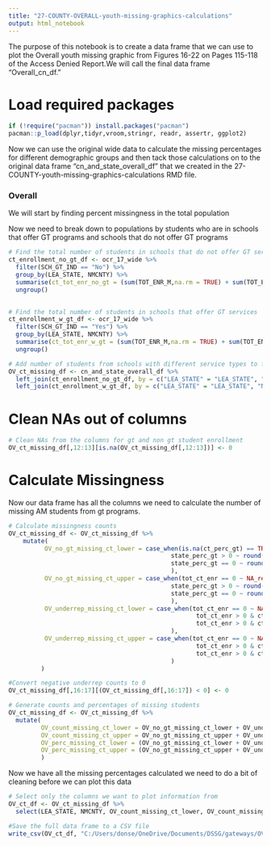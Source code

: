 ---
title: "27-COUNTY-OVERALL-youth-missing-graphics-calculations"
output: html_notebook
---

The purpose of this notebook is to create a data frame that we can use to plot the Overall youth missing graphic from Figures 16-22 on Pages 115-118 of the Access Denied Report.We will call the final data frame "Overall_cn_df."

# Load required packages

```{r}
if (!require("pacman")) install.packages("pacman")
pacman::p_load(dplyr,tidyr,vroom,stringr, readr, assertr, ggplot2)
```

Now we can use the original wide data to calculate the missing percentages for different demographic groups and then tack those calculations on to the original data frame "cn_and_state_overall_df" that we created in the 27-COUNTY-youth-missing-graphics-calculations RMD file.

### Overall

We will start by finding percent missingness in the total population


Now we need to break down to populations by students who are in schools that offer GT programs and schools that do not offer GT programs

```{r}
# Find the total number of students in schools that do not offer GT services
ct_enrollment_no_gt_df <- ocr_17_wide %>%
  filter(SCH_GT_IND == "No") %>%
  group_by(LEA_STATE, NMCNTY) %>%
  summarise(ct_tot_enr_no_gt = (sum(TOT_ENR_M,na.rm = TRUE) + sum(TOT_ENR_F,na.rm = TRUE))) %>%
  ungroup()
  
```

```{r}
# Find the total number of students in schools that offer GT services
ct_enrollment_w_gt_df <- ocr_17_wide %>%
  filter(SCH_GT_IND == "Yes") %>%
  group_by(LEA_STATE, NMCNTY) %>%
  summarise(ct_tot_enr_w_gt = (sum(TOT_ENR_M,na.rm = TRUE) + sum(TOT_ENR_F,na.rm = TRUE))) %>%
  ungroup()
```

```{r}
# Add number of students from schools with different service types to full DF
OV_ct_missing_df <- cn_and_state_overall_df %>%
  left_join(ct_enrollment_no_gt_df, by = c("LEA_STATE" = "LEA_STATE", "NMCNTY" = "NMCNTY")) %>%
  left_join(ct_enrollment_w_gt_df, by = c("LEA_STATE" = "LEA_STATE", "NMCNTY" = "NMCNTY"))

```

# Clean NAs out of columns

```{r}
# Clean NAs from the columns for gt and non gt student enrollment
OV_ct_missing_df[,12:13][is.na(OV_ct_missing_df[,12:13])] <- 0
```

# Calculate Missingness
Now our data frame has all the columns we need to calculate the number of missing AM students from gt programs.

```{r}
# Calculate missingness counts
OV_ct_missing_df <- OV_ct_missing_df %>%
    mutate(
          OV_no_gt_missing_ct_lower = case_when(is.na(ct_perc_gt) == TRUE ~ NA_real_,
                                             state_perc_gt > 0 ~ round(state_perc_gt * ct_tot_enr_no_gt), 
                                             state_perc_gt == 0 ~ round(national_gt_avg * ct_tot_enr_no_gt),
                                             ), 
          OV_no_gt_missing_ct_upper = case_when(tot_ct_enr == 0 ~ NA_real_,
                                             state_perc_gt > 0 ~ round(state_nonT1_perc_gt * ct_tot_enr_no_gt), 
                                             state_perc_gt == 0 ~ round(national_gt_avg_nont1 * ct_tot_enr_no_gt),
                                             ), 
          OV_underrep_missing_ct_lower = case_when(tot_ct_enr == 0 ~ NA_real_,
                                                    tot_ct_enr > 0 & ct_tot_enr_w_gt == 0 ~ 0,
                                                    tot_ct_enr > 0 & ct_tot_enr_w_gt > 0 ~ round((ct_tot_enr_w_gt *                                                     state_perc_gt)) - tot_ct_gt_enr
                                             ),
          OV_underrep_missing_ct_upper = case_when(tot_ct_enr == 0 ~ NA_real_,
                                                    tot_ct_enr > 0 & ct_tot_enr_w_gt == 0 ~ 0,
                                                    tot_ct_enr > 0 & ct_tot_enr_w_gt > 0 ~ round((ct_tot_enr_w_gt *                                                     state_nonT1_perc_gt)) - tot_ct_gt_enr
                                             )
         )
```

```{r}
#Convert negative underrep counts to 0
OV_ct_missing_df[,16:17][(OV_ct_missing_df[,16:17]) < 0] <- 0
```

```{r}
# Generate counts and percentages of missing students
OV_ct_missing_df <- OV_ct_missing_df %>%
  mutate(
         OV_count_missing_ct_lower = OV_no_gt_missing_ct_lower + OV_underrep_missing_ct_lower,
         OV_count_missing_ct_upper = OV_no_gt_missing_ct_upper + OV_underrep_missing_ct_upper,
         OV_perc_missing_ct_lower = (OV_no_gt_missing_ct_lower + OV_underrep_missing_ct_lower)/(OV_no_gt_missing_ct_lower +                                               OV_underrep_missing_ct_lower + tot_ct_gt_enr),
         OV_perc_missing_ct_upper = (OV_no_gt_missing_ct_upper + OV_underrep_missing_ct_upper)/(OV_no_gt_missing_ct_upper +                                               OV_underrep_missing_ct_upper + tot_ct_gt_enr)
         )
```

Now we have all the missing percentages calculated we need to do a bit of cleaning before we can plot this data

```{r}
# Select only the columns we want to plot information from
OV_ct_df <- OV_ct_missing_df %>%
  select(LEA_STATE, NMCNTY, OV_count_missing_ct_lower, OV_count_missing_ct_upper, OV_perc_missing_ct_lower, OV_perc_missing_ct_upper)
```

```{r}
#Save the full data frame to a CSV file
write_csv(OV_ct_df, "C:/Users/donse/OneDrive/Documents/DSSG/gateways/OV_ct_df.csv")
```

